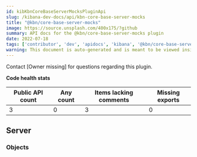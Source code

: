 ```yaml
---
id: kibKbnCoreBaseServerMocksPluginApi
slug: /kibana-dev-docs/api/kbn-core-base-server-mocks
title: "@kbn/core-base-server-mocks"
image: https://source.unsplash.com/400x175/?github
summary: API docs for the @kbn/core-base-server-mocks plugin
date: 2022-07-18
tags: ['contributor', 'dev', 'apidocs', 'kibana', '@kbn/core-base-server-mocks']
warning: This document is auto-generated and is meant to be viewed inside our experimental, new docs system. Reach out in #docs-engineering for more info.
---
```




Contact [Owner missing] for questions regarding this plugin.

**Code health stats**

| Public API count  | Any count | Items lacking comments | Missing exports |
|-------------------|-----------|------------------------|-----------------|
| 3 | 0 | 3 | 0 |

## Server

### Objects
<DocDefinitionList data={kbnCoreBaseServerMocksObj.server.objects}/>

